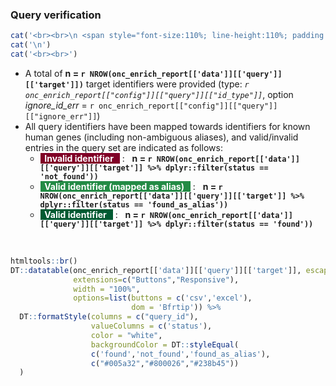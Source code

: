### Query verification


```r

cat('<br><br>\n <span style="font-size:110%; line-height:110%; padding:3px; background-color:#800026; color:white">&nbsp;<b> - IMPORTANT NOTICE:</b> Due to invalid entries in the query set, analysis is halted.&nbsp;&nbsp;<br>&nbsp;&nbsp; - Set <i>\'Ignore errenous identifiers (ignore_id_err)\'</i> = TRUE in order to ignore invalid entries and complete the analysis &nbsp;&nbsp; with <i>oncoEnrichR</i>.&nbsp;&nbsp; </span>',sep='\n')
cat('\n')
cat('<br><br>')

```
   

* A total of __n = `r NROW(onc_enrich_report[['data']][['query']][['target']])`__ target identifiers were provided (type: _`r onc_enrich_report[["config"]][["query"]][["id_type"]]`_, option _ignore_id_err_ = `r onc_enrich_report[["config"]][["query"]][["ignore_err"]]`)
* All query identifiers have been mapped towards identifiers for known human genes (including non-ambiguous aliases), and valid/invalid entries in the query set are indicated as follows:
   * <span style="background-color:#800026; line-height:110%; padding:2x; color:white"><b>&nbsp; Invalid identifier &nbsp; </b></span> &nbsp;:&nbsp;&nbsp; __n = `r NROW(onc_enrich_report[['data']][['query']][['target']] %>% dplyr::filter(status == 'not_found'))`__
   * <span style="background-color:#238b45; line-height:110%; padding:2x; color:white"><b>&nbsp; Valid identifier (mapped as alias) &nbsp; </b></span> &nbsp;:&nbsp;&nbsp; __n = `r NROW(onc_enrich_report[['data']][['query']][['target']] %>% dplyr::filter(status == 'found_as_alias'))`__
   * <span style="background-color:#005a32; line-height:110%; padding:2x; color:white"><b>&nbsp; Valid identifier &nbsp; </b></span> &nbsp;:&nbsp;&nbsp; __n = `r NROW(onc_enrich_report[['data']][['query']][['target']] %>% dplyr::filter(status == 'found'))`__

<br>


```r

htmltools::br()
DT::datatable(onc_enrich_report[['data']][['query']][['target']], escape = F, 
              extensions=c("Buttons","Responsive"), 
              width = "100%",
              options=list(buttons = c('csv','excel'), 
                           dom = 'Bfrtip')) %>%
  DT::formatStyle(columns = c("query_id"),
                  valueColumns = c('status'),
                  color = "white", 
                  backgroundColor = DT::styleEqual(
                  c('found','not_found','found_as_alias'), 
                  c("#005a32","#800026","#238b45"))
  )


```

<br><br>
